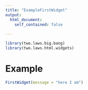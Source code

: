 ```yaml
---
title: "ExampleFirstWidget"
output: 
  html_document:
    self_contained: false
  
---
```


```r
library(two.laws.big.bang)
library(two.laws.html.widgets)
```

# Example

```r
FirstWidget(message = "here I am")
```
